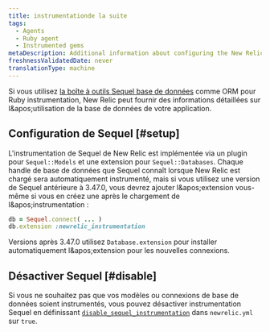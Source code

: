 ```yaml
---
title: instrumentationde la suite
tags:
  - Agents
  - Ruby agent
  - Instrumented gems
metaDescription: Additional information about configuring the New Relic Ruby instrumentation of the Sequel database toolkit
freshnessValidatedDate: never
translationType: machine
---
```


Si vous utilisez [la boîte à outils Sequel base de données](https://github.com/jeremyevans/sequel) comme ORM pour Ruby instrumentation, New Relic peut fournir des informations détaillées sur l&amp;apos;utilisation de la base de données de votre application.

## Configuration de Sequel [#setup]

L&apos;instrumentation de Sequel de New Relic est implémentée via un plugin pour `Sequel::Models` et une extension pour `Sequel::Databases`. Chaque handle de base de données que Sequel connaît lorsque New Relic est chargé sera automatiquement instrumenté, mais si vous utilisez une version de Sequel antérieure à 3.47.0, vous devrez ajouter l&amp;apos;extension vous-même si vous en créez une après le chargement de l&amp;apos;instrumentation :

```ruby
db = Sequel.connect( ... )
db.extension :newrelic_instrumentation
```

Versions après 3.47.0 utilisez `Database.extension` pour installer automatiquement l&amp;apos;extension pour les nouvelles connexions.

## Désactiver Sequel [#disable]

Si vous ne souhaitez pas que vos modèles ou connexions de base de données soient instrumentés, vous pouvez désactiver instrumentation Sequel en définissant [`disable_sequel_instrumentation`](/docs/agents/ruby-agent/installation-and-configuration/ruby-agent-configuration#disable_sequel_instrumentation) dans `newrelic.yml` sur `true`.